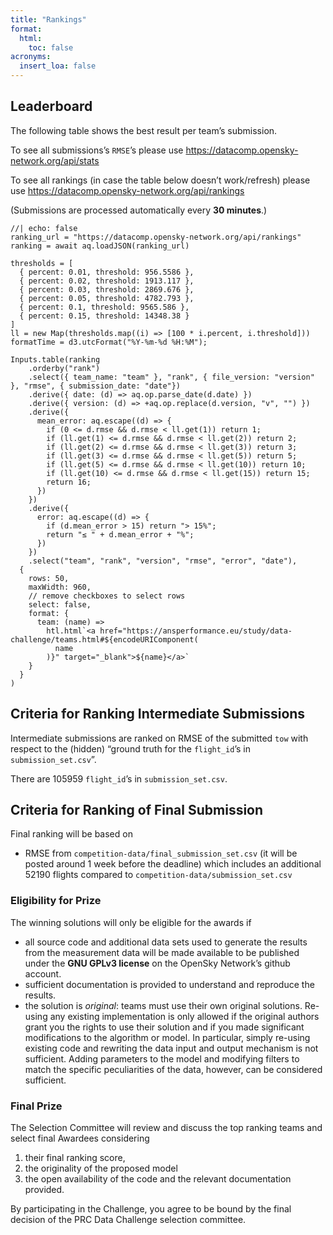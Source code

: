 ```yaml
---
title: "Rankings"
format:
  html:
    toc: false
acronyms:
  insert_loa: false
---
```


## Leaderboard
The following table shows the best result per team's submission.  

To see all submissions's `RMSE`'s please use 
<https://datacomp.opensky-network.org/api/stats>

To see all rankings (in case the table below doesn't work/refresh) please use
<https://datacomp.opensky-network.org/api/rankings>

(Submissions are processed automatically every **30 minutes**.)

```ojs
//| echo: false
ranking_url = "https://datacomp.opensky-network.org/api/rankings"
ranking = await aq.loadJSON(ranking_url)

thresholds = [
  { percent: 0.01, threshold: 956.5586 },
  { percent: 0.02, threshold: 1913.117 },
  { percent: 0.03, threshold: 2869.676 },
  { percent: 0.05, threshold: 4782.793 },
  { percent: 0.1, threshold: 9565.586 },
  { percent: 0.15, threshold: 14348.38 }
]
ll = new Map(thresholds.map((i) => [100 * i.percent, i.threshold]))
formatTime = d3.utcFormat("%Y-%m-%d %H:%M");

Inputs.table(ranking
    .orderby("rank")
    .select({ team_name: "team" }, "rank", { file_version: "version" }, "rmse", { submission_date: "date"})
    .derive({ date: (d) => aq.op.parse_date(d.date) })
    .derive({ version: (d) => +aq.op.replace(d.version, "v", "") })
    .derive({
      mean_error: aq.escape((d) => {
        if (0 <= d.rmse && d.rmse < ll.get(1)) return 1;
        if (ll.get(1) <= d.rmse && d.rmse < ll.get(2)) return 2;
        if (ll.get(2) <= d.rmse && d.rmse < ll.get(3)) return 3;
        if (ll.get(3) <= d.rmse && d.rmse < ll.get(5)) return 5;
        if (ll.get(5) <= d.rmse && d.rmse < ll.get(10)) return 10;
        if (ll.get(10) <= d.rmse && d.rmse < ll.get(15)) return 15;
        return 16;
      })
    })
    .derive({
      error: aq.escape((d) => {
        if (d.mean_error > 15) return "> 15%";
        return "≤ " + d.mean_error + "%";
      })
    })
    .select("team", "rank", "version", "rmse", "error", "date"),
  {
    rows: 50,
    maxWidth: 960,
    // remove checkboxes to select rows
    select: false,
    format: {
      team: (name) =>
        htl.html`<a href="https://ansperformance.eu/study/data-challenge/teams.html#${encodeURIComponent(
          name
        )}" target="_blank">${name}</a>`
    }
  }
)
```

## Criteria for Ranking Intermediate Submissions

Intermediate submissions are ranked on RMSE of the submitted `tow` with respect
to the (hidden) "ground truth for the `flight_id`'s in `submission_set.csv` ".

There are 105959 `flight_id`'s in `submission_set.csv`.


## Criteria for Ranking of Final Submission

Final ranking will be based on 

* RMSE from `competition-data/final_submission_set.csv` (it will be posted around
  1 week before the deadline) which includes an additional 52190 flights
  compared to `competition-data/submission_set.csv`


### Eligibility for Prize

The winning solutions will only be eligible for the awards if

* all source code and additional data sets used to generate the results from
  the measurement data will be made available to be published under the
  **GNU GPLv3 license** on the OpenSky Network's github account.
* sufficient documentation is provided to understand and reproduce the results.
* the solution is _original_: teams must use their own original solutions.
  Re-using any existing implementation is only allowed if the original authors 
  grant you the rights to use their solution and if you made significant modifications 
  to the algorithm or model.
  In particular, simply re-using existing code and rewriting the data input and 
  output mechanism is not sufficient. Adding parameters to the model and modifying
  filters to match the specific peculiarities of the data, however, can be 
  considered sufficient. 


### Final Prize 

The Selection Committee will review and discuss the top ranking teams and
select final Awardees considering

1. their final ranking score,
1. the originality of the proposed model
1. the open availability of the code and the relevant documentation provided.

By participating in the Challenge, you agree to be bound by the final decision
of the PRC Data Challenge selection committee. 
